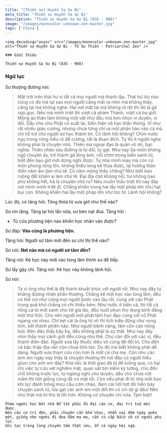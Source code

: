 ```yaml
---
title: "[Thiền sư] Huyền Sa Sư Bị"
meta_title: "Thiền sư Huyền Sa Sư Bị"
description: "Thiền sư Huyền Sa Sư Bị (835 - 908)"
image: "/images/monocolor-unknown-zen-master.jpg"
tags: ['China']
---
```


<div className="grid xl:grid-cols-8 lg:grid-cols-8 md:grid-cols-2 sm:grid-cols-2 xs:grid-cols-1 gap-8 bg-body dark:bg-darkmode-body">

  <div className="lg:col-span-3 md:col-span-1">

    <img decoding="async" src="/images/monocolor-unknown-zen-master.jpg" alt="Thiền sư Huyền Sa Sư Bị - Tổ Sư Thiền - Patriarchal Zen" />

    ### Giới thiệu

    Thiền sư Huyền Sa Sư Bị (835 - 908)

</div>

<div className="lg:col-span-5 md:col-span-1">

  ### Ngữ lục

  Sư thượng đường nói:

  > Mặt trời trên thái hư vì tất cả mọi người mà thành lập.
  Thái hư lúc nào cũng có đó mà tại sao mọi người căng mắt ra nhìn mà không thấy, căng tai mà không nghe.
  Hai nơi mắt tai mà không rõ rệt thì đó là gã ngủ gục.
  Nếu mà minh triệt thì vượt cả phàm Thánh, vượt cả ba giới.
  Mộng ảo thân tâm không một vật như đầu mũi kim nhọn vi duyên, vi dối.
  Dẫu cho chư Phật có xuất lai, biến hiện vô hạn thần thông.
  Ví như rất nhiều giáo cương, nhưng chưa từng chỉ ra một phân hào nào cả mà chỉ hỗ trợ cho người sơ học thành tín.
  Có lãnh hội không? Chim nước ngụ trong rừng hiểu rõ đề cương, rất là đoan đích.
  Tự thị ít người nghe không phải là chuyện nhỏ.
  Thiên ma ngoại đạo là quân vô ơn, bạc nghĩa. Thiên nhân sáu đường là tự dối, tự gạt.
  Như nay Sa-môn không ngộ chuyện ấy, trở thành gã lộng ảnh, nổi chìm trong biển sanh tử, biết đến bao giờ mới dừng nghỉ được.
  Tự nhà mình may mà còn có môn phong rộng lớn, không thiệu long kế thừa được, lại hướng thân điền năm ấm làm chủ tể. Có nằm mộng thấy chăng?
  Như biết bao ruộng đất khiến ai làm chủ tể. Đại địa chở không nổi, hư không bao phủ không hết, há là chuyện nhỏ ru?
  Nếu muốn thấu triệt thì nay đây nơi mình minh triệt đi. Chẳng khiến trong hai lấy một pháp lớn như hạt bụi con. Không khiến hai lấy một pháp lớn như tóc tơ.
  Lãnh hội không?

  Lúc đó, có tăng hỏi: Tông thừa từ xưa giờ như thế nào?

  Sư nín lặng. Tăng lại hỏi lần nữa, sư bèn nạt đùa. Tăng hỏi :

  - Từ cửa phương tiện nào khiến học nhân vào được?

  Sư đáp: __Vào cũng là phương tiện.__

  Tăng hỏi: Người sơ tâm mới đến sư chỉ thị thế nào?

  Sư nói: __Nơi nào mà có người sơ tâm đến?__

  Tăng nói: Kẻ học này mới vào tùng lâm thỉnh sư đề tiếp.

  Sư lấy gậy chỉ. Tăng nói: Kẻ học này không lãnh hội.

  Sư nói:

  > Ta vì ông như thế là đã thành khuất khúc với người rồi. Như nay đây tự khẳng đương nhân phần thượng.
  Chẳng kể mới học vào tùng lâm, đều có thể coi như cùng mọi người bước vào lâu rồi, cùng với các Phật trong quá khứ chẳng có chi thiếu kém.
  Như nước ở biển cả, thì tất cả rồng cá từ mới sanh cho tới già lão, đều nuốt phun thọ dụng bình đẳng một thứ thôi.
  Cho nên người mới phát tâm học đạo cùng với cổ Phật ngang vai nhau. Chỉ kẹt cái là ông từ vô thỉ tích kiếp động chư vọng tình, kết thành phiền não.
  Như người bệnh nặng, tâm cồn cào nóng bức điên đảo thấy bậy bạ, đều không phải là sự thật.
  Như nay đây nhìn thấy mọi cảnh giới đều cũng như thế. Chư căn đối với các vị, đều thành điên đảo.
  Người xưa lấy thuốc diệu vô cùng để đối trị. Cho đến cả bậc thập địa vẫn còn chưa tỉnh táo.
  Do đó mà biết không phải dễ dàng. Người xưa tham cứu còn hơn là mất cả cha mẹ.
  Còn như các anh em ngày nay thấy là chuyện thường thì nơi đâu có người hiểu giùm cho anh em đây?
  Khá tiếc là thời gian đã bị để luống qua, có hại chi việc tự cứu xét nghiêm mật, quan sát tìm kiếm kỹ lưỡng, cho đến chỗ không trước lực, tự ngừng nghỉ chư duyên, dầu cho chưa nứt mầm thì hột giống cũng đã có mặt rồi.
  Còn nếu phải đi từ nhà mất bao khí lực đánh trống mưu cầu cơm cháo, đem cái hời hợt đó hiển bày chuyện sanh tử, lừa gạt các anh em một đời thì có ích lợi gì đâu! Nên như thật mà tri thủ là tốt hơn.
  Không có chuyện chi nữa. Tạm biệt!


    Phàm người học Bát nhã Bồ tát phải đủ đại căn cơ, đại trí tuệ mới được.
    Nếu căn cơ trì độn, phải chuyên cần khổ nhọc, nhẫn nại đêm ngày quên mệt, giống như người đi đưa đám ma mẹ, cần cù cấp bách sẽ có người phụ lực.
    Ghi tạc trong lòng chuyên tâm thật cứu, ắt có ngày hội ngộ.






</div>

</div>
